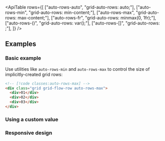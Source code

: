 


<ApiTable
  rows={[
    ["auto-rows-auto", "grid-auto-rows: auto;"],
    ["auto-rows-min", "grid-auto-rows: min-content;"],
    ["auto-rows-max", "grid-auto-rows: max-content;"],
    ["auto-rows-fr", "grid-auto-rows: minmax(0, 1fr);"],
    ["auto-rows-(<custom-property>)", "grid-auto-rows: var(<custom-property>);"],
    ["auto-rows-[<value>]", "grid-auto-rows: <value>;"],
  ]}
/>

## Examples

### Basic example

Use utilities like `auto-rows-min` and `auto-rows-max` to control the size of implicitly-created grid rows:

```html
<!-- [!code classes:auto-rows-max] -->
<div class="grid grid-flow-row auto-rows-max">
  <div>01</div>
  <div>02</div>
  <div>03</div>
</div>
```

### Using a custom value

<UsingACustomValue utility="auto-rows" name="size of implicitly-created grid rows" value="minmax(0,2fr)" />

### Responsive design

<ResponsiveDesign
  property="grid-auto-rows"
  defaultClass="grid grid-flow-row auto-rows-max"
  featuredClass="auto-rows-min"
/>



